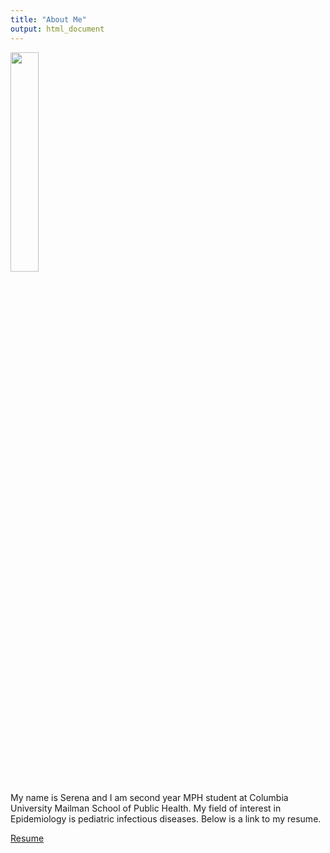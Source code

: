```yaml
---
title: "About Me"
output: html_document
---
```


<img src="files/me.jpeg" style="width:30%">

My name is Serena and I am second year MPH student at Columbia University Mailman School of Public Health. My field of interest in Epidemiology is pediatric infectious diseases. Below is a link to my resume.

[Resume](experience.html)